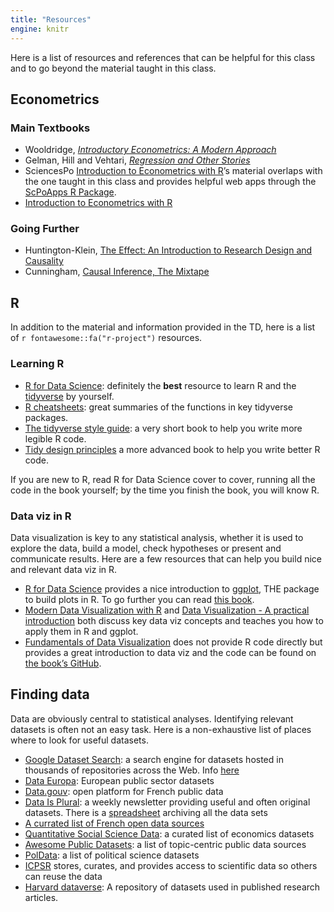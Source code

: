 ```yaml
---
title: "Resources"
engine: knitr
---
```


Here is a list of resources and references that can be helpful for this class and to go beyond the material taught in this class.

## Econometrics

### Main Textbooks

-   Wooldridge, [*Introductory Econometrics: A Modern Approach*](https://books.google.fr/books?id=GHoJzgEACAAJ&hl=fr&source=gbs_book_other_versions)
-   Gelman, Hill and Vehtari, [*Regression and Other Stories*](https://www.cambridge.org/highereducation/books/regression-and-other-stories/DD20DD6C9057118581076E54E40C372C)
-   SciencesPo [Introduction to Econometrics with R](https://scpoecon.github.io/ScPoEconometrics/)'s material overlaps with the one taught in this class and provides helpful web apps through the [ScPoApps R Package](https://github.com/ScPoEcon/ScPoApps).
-   [Introduction to Econometrics with R](https://www.econometrics-with-r.org/index.html)

### Going Further

<!-- #### Causal Inference -->

-   Huntington-Klein, [The Effect: An Introduction to Research Design and Causality](https://theeffectbook.net/index.html)
-   Cunningham, [Causal Inference, The Mixtape](https://mixtape.scunning.com/)

## R

In addition to the material and information provided in the TD, here is a list of `r fontawesome::fa("r-project")` resources.

### Learning R

-   [R for Data Science](https://r4ds.hadley.nz/): definitely the **best** resource to learn R and the [tidyverse](https://www.tidyverse.org/) by yourself.
-   [R cheatsheets](https://posit.co/resources/cheatsheets/): great summaries of the functions in key tidyverse packages.
-   [The tidyverse style guide](https://style.tidyverse.org/index.html): a very short book to help you write more legible R code.
-   [Tidy design principles](https://design.tidyverse.org/) a more advanced book to help you write better R code. <!-- - Any book by [Hadley Wickham](https://hadley.nz/) or the [Posit](https://posit.co/) team is a good place to start.  -->

::: callout-tip
If you are new to R, read R for Data Science cover to cover, running all the code in the book yourself; by the time you finish the book, you will know R.
:::

### Data viz in R

Data visualization is key to any statistical analysis, whether it is used to explore the data, build a model, check hypotheses or present and communicate results. Here are a few resources that can help you build nice and relevant data viz in R.

-   [R for Data Science](https://r4ds.hadley.nz/) provides a nice introduction to [ggplot](https://ggplot2.tidyverse.org/), THE package to build plots in R. To go further you can read [this book](https://ggplot2-book.org/).
-   [Modern Data Visualization with R](https://rkabacoff.github.io/datavis/index.html) and [Data Visualization - A practical introduction](https://socviz.co/index.html) both discuss key data viz concepts and teaches you how to apply them in R and ggplot.
-   [Fundamentals of Data Visualization](https://clauswilke.com/dataviz/) does not provide R code directly but provides a great introduction to data viz and the code can be found on [the book's GitHub](https://github.com/clauswilke/dataviz).

## Finding data

Data are obviously central to statistical analyses. Identifying relevant datasets is often not an easy task. Here is a non-exhaustive list of places where to look for useful datasets.

-   [Google Dataset Search](https://datasetsearch.research.google.com/): a search engine for datasets hosted in thousands of repositories across the Web. Info [here](https://blog.google/products/search/making-it-easier-discover-datasets/)
-   [Data Europa](https://data.europa.eu/en): European public sector datasets
-   [Data.gouv](https://www.data.gouv.fr/en/): open platform for French public data
-   [Data Is Plural](https://www.data-is-plural.com/): a weekly newsletter providing useful and often original datasets. There is a [spreadsheet](https://docs.google.com/spreadsheets/d/1wZhPLMCHKJvwOkP4juclhjFgqIY8fQFMemwKL2c64vk/edit?gid=0#gid=0) archiving all the data sets
-   [A currated list of French open data sources](https://axysweb.com/top-15-des-sources-open-data/)
-   [Quantitative Social Science Data](https://f.briatte.org/teaching/quanti/data/#economics): a curated list of economics datasets
-   [Awesome Public Datasets](https://github.com/awesomedata/awesome-public-datasets#education): a list of topic-centric public data sources
-   [PolData](https://github.com/erikgahner/PolDatahttps://github.com/erikgahner/PolData): a list of political science datasets
-   [ICPSR](https://www.icpsr.umich.edu/web/pages/ICPSR/index.html) stores, curates, and provides access to scientific data so others can reuse the data
-   [Harvard dataverse](https://dataverse.harvard.edu/): A repository of datasets used in published research articles.


 
 
 
 
 
 
 